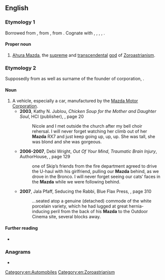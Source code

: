 ==English==

===Etymology 1===
Borrowed from {{bor|en|ae|𐬨𐬀𐬰𐬛𐬁||wisdom}}, from {{der|en|iir-pro|*mazdʰáH}}, from {{der|en|ine-pro|*meHndh-||to pay attention to, wisdom}}. Cognate with {{cog|sa|मेधा|tr=medhā́}}, {{cog|grc|μανθάνω}}, {{cog|sq|mund}}, {{cog|got|𐌼𐌿𐌽𐌳𐍉𐌽}}, {{cog|pl|mądry}}.

====Proper noun====
{{en-proper noun}}

# [[w:Ahura Mazda|Ahura Mazda]], the [[supreme]] and [[transcendental]] [[god]] of [[Zoroastrianism]].

===Etymology 2===
Supposedly from {{m|en|Mazda}} as well as surname of the founder of corporation, {{w|Jujiro Matsuda}}.

====Noun====
{{en-noun}}

# A vehicle, especially a car, manufactured by the [[w:Mazda|Mazda Motor Corporation]].
#* '''2003''', Kathy N. Jublou, ''Chicken Soup for the Mother and Daughter Soul'', HCI (publisher), {{ISBN|075730088X}}, page 20
#*: Nicole and I met outside the church after my bell choir rehersal. I will never forget watching her climb out of her '''Mazda''' RX7 and just keep going up, up, up. She was tall, she was blond and she was gorgeous.
#* '''2006-2007''', Debi Wright, ''Out Of Your Mind'', ''Traumatic Brain Injury'', AuthorHouse, {{ISBN|1434329860}}, page 129
#*: <!--Then -->one of Skip’s friends from the fire department agreed to drive the U-haul with his girlfriend, pulling our '''Mazda''' behind, as we drove in the Bronco. I will never forget seeing our cats’ faces in the '''Mazda''' while we were following behind.
#* '''2007''', Jala Pfaff, Seducing the Rabbi, Blue Flax Press, {{ISBN|0977255808}}, page 310
#*: ''...''seated atop a genuine (detached) commode of the white porcelain variety, which he had lugged at great hernia-inducing peril from the back of his '''Mazda''' to the Outdoor Cinema site, several blocks away.

====Further reading====
* {{pedialite}}

===Anagrams===
* {{anagrams|en|a=aadmz|amaz'd}}

[[Category:en:Automobiles]]
[[Category:en:Zoroastrianism]]